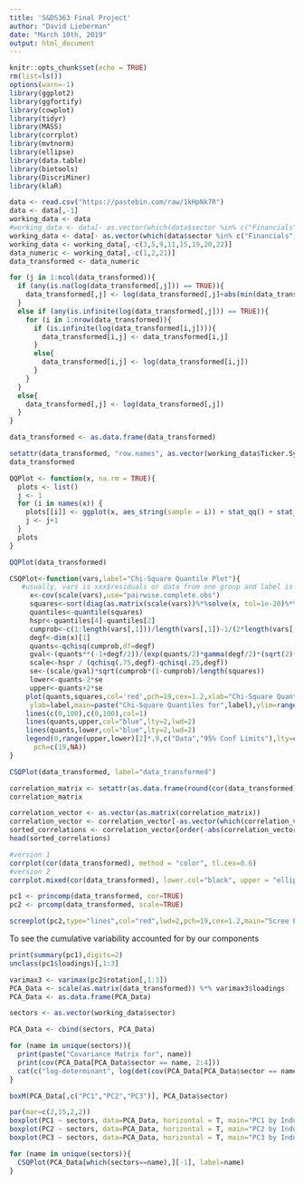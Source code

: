 ```yaml
---
title: 'S&DS363 Final Project'
author: "David Lieberman"
date: "March 10th, 2019"
output: html_document
---
```


```r
knitr::opts_chunk$set(echo = TRUE)
rm(list=ls())
options(warn=-1)
library(ggplot2)
library(ggfortify)
library(cowplot)
library(tidyr)
library(MASS)
library(corrplot)
library(mvtnorm)
library(ellipse)
library(data.table)
library(biotools)
library(DiscriMiner)
library(klaR)
```

```r
data <- read.csv("https://pastebin.com/raw/1kHpNk7R")
data <- data[,-1]
working_data <- data
#working_data <- data[- as.vector(which(data$sector %in% c("Financials", "Real Estate", "Telecommunications Services"))),]
working_data <- data[- as.vector(which(data$sector %in% c("Financials"))),]
working_data <- working_data[,-c(3,5,9,11,15,19,20,22)]
data_numeric <- working_data[,-c(1,2,21)]
data_transformed <- data_numeric

for (j in 1:ncol(data_transformed)){
  if (any(is.na(log(data_transformed[,j])) == TRUE)){
    data_transformed[,j] <- log(data_transformed[,j]+abs(min(data_transformed[,j]))+1)
  }
  else if (any(is.infinite(log(data_transformed[,j])) == TRUE)){
    for (i in 1:nrow(data_transformed)){
      if (is.infinite(log(data_transformed[i,j]))){
        data_transformed[i,j] <- data_transformed[i,j]
      }
      else{
        data_transformed[i,j] <- log(data_transformed[i,j])
      }
    }
  }
  else{
    data_transformed[,j] <- log(data_transformed[,j])
  }
}

data_transformed <- as.data.frame(data_transformed)

setattr(data_transformed, "row.names", as.vector(working_data$Ticker.Symbol))
data_transformed
```

```r
QQPlot <- function(x, na.rm = TRUE){
  plots <- list()
  j <- 1
  for (i in names(x)) {
    plots[[i]] <- ggplot(x, aes_string(sample = i)) + stat_qq() + stat_qq_line() + xlab(names(x)[j]) + ylab("")
    j <- j+1
  }
  plots
}

QQPlot(data_transformed)
```

```r
CSQPlot<-function(vars,label="Chi-Square Quantile Plot"){
   #usually, vars is xxx$residuals or data from one group and label is for plot
     x<-cov(scale(vars),use="pairwise.complete.obs")
     squares<-sort(diag(as.matrix(scale(vars))%*%solve(x, tol=1e-20)%*%as.matrix(t(scale(vars)))))
     quantiles<-quantile(squares)
     hspr<-quantiles[4]-quantiles[2]
     cumprob<-c(1:length(vars[,1]))/length(vars[,1])-1/(2*length(vars[,1]))
     degf<-dim(x)[1]
     quants<-qchisq(cumprob,df=degf)
     gval<-(quants**(-1+degf/2))/(exp(quants/2)*gamma(degf/2)*(sqrt(2)**degf))
     scale<-hspr / (qchisq(.75,degf)-qchisq(.25,degf))
     se<-(scale/gval)*sqrt(cumprob*(1-cumprob)/length(squares))
     lower<-quants-2*se
     upper<-quants+2*se
    plot(quants,squares,col='red',pch=19,cex=1.2,xlab="Chi-Square Quantiles",
     ylab=label,main=paste("Chi-Square Quantiles for",label),ylim=range(upper,lower, squares) , xlim=range(c(0,quants)))
    lines(c(0,100),c(0,100),col=1)
    lines(quants,upper,col="blue",lty=2,lwd=2)
    lines(quants,lower,col="blue",lty=2,lwd=2)
    legend(0,range(upper,lower)[2]*.9,c("Data","95% Conf Limits"),lty=c(0,2),col=c("red","blue"),lwd=c(2,2),
      pch=c(19,NA))
}
```

```r
CSQPlot(data_transformed, label="data_transformed")
```

```r
correlation_matrix <- setattr(as.data.frame(round(cor(data_transformed), 2)), "row.names", names(data_transformed))
correlation_matrix
```

```r
correlation_vector <- as.vector(as.matrix(correlation_matrix))
correlation_vector <- correlation_vector[-as.vector(which(correlation_vector == 1))]
sorted_correlations <- correlation_vector[order(-abs(correlation_vector))][c(FALSE, TRUE)]
head(sorted_correlations)
```

```r
#version 1
corrplot(cor(data_transformed), method = "color", tl.cex=0.6)
#version 2
corrplot.mixed(cor(data_transformed), lower.col="black", upper = "ellipse", tl.col = "black", number.cex=0.5, order = "hclust",tl.pos = "lt", tl.cex=0.6)
```




```r
pc1 <- princomp(data_transformed, cor=TRUE)
pc2 <- prcomp(data_transformed, scale=TRUE)
```

```r
screeplot(pc2,type="lines",col="red",lwd=2,pch=19,cex=1.2,main="Scree Plot of Raw Drug Data")
```

To see the cumulative variability accounted for by our components
```r
print(summary(pc1),digits=2)
unclass(pc1$loadings)[,1:3]
```

```r
varimax3 <- varimax(pc2$rotation[,1:3])
PCA_Data <- scale(as.matrix(data_transformed)) %*% varimax3$loadings
PCA_Data <- as.data.frame(PCA_Data)

sectors <- as.vector(working_data$sector)

PCA_Data <- cbind(sectors, PCA_Data)

for (name in unique(sectors)){
  print(paste("Covariance Matrix for", name))
  print(cov(PCA_Data[PCA_Data$sector == name, 2:4]))
  cat(c("log-determinant", log(det(cov(PCA_Data[PCA_Data$sector == name, 2:4]))), "\n\n"))
}

boxM(PCA_Data[,c("PC1","PC2","PC3")], PCA_Data$sector)
```

```r
par(mar=c(2,15,2,2))
boxplot(PC1 ~ sectors, data=PCA_Data, horizontal = T, main="PC1 by Industry", las=2)
boxplot(PC2 ~ sectors, data=PCA_Data, horizontal = T, main="PC2 by Industry", las=2)
boxplot(PC3 ~ sectors, data=PCA_Data, horizontal = T, main="PC3 by Industry", las=2)
```

```r
for (name in unique(sectors)){
  CSQPlot(PCA_Data[which(sectors==name),][-1], label=name)
}
```
